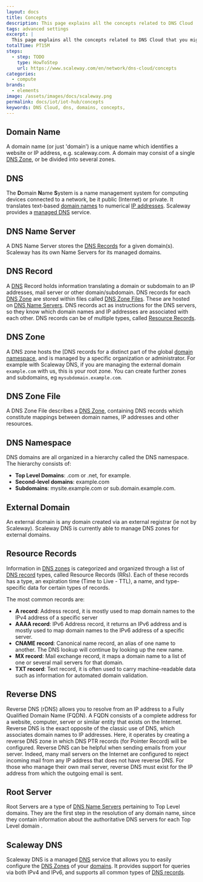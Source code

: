 ```yaml
---
layout: docs
title: Concepts
description: This page explains all the concepts related to DNS Cloud
tags: advanced settings
excerpt: |
  This page explains all the concepts related to DNS Cloud that you might encounter while using Scaleway products and ressources.
totalTime: PT15M
steps:
  - step: TODO
    type: HowToStep
    url: https://www.scaleway.com/en/network/dns-cloud/concepts
categories:
  - compute
brands:
  - elements
image: /assets/images/docs/scaleway.png
permalink: docs/iot/iot-hub/concepts
keywords: DNS Cloud, dns, domains, concepts,
---
```


<Concept opened>

## Domain Name

A domain name (or just 'domain') is a unique name which identifies a website or IP address, e.g. scaleway.com. A domain may consist of a single [DNS Zone](#dns-zone), or be divided into several zones.

</Concept>

<Concept opened>

## DNS

The **D**omain **N**ame **S**ystem is a name management system for computing devices connected to a network, be it public (Internet) or private. It translates text-based [domain names](#domain-name) to numerical [IP addresses](/network/vpc/concepts/#ip-address). Scaleway provides a [managed DNS](#scaleway-dns) service.

</Concept>

<Concept opened>

## DNS Name Server

A DNS Name Server stores the [DNS Records](#dns-record) for a given domain(s). Scaleway has its own Name Servers for its managed domains.

</Concept>

<Concept opened>

## DNS Record

A [DNS](#dns) Record  holds information translating a domain or subdomain to an IP addresses, mail server or other domain/subdomain. DNS records for each [DNS Zone](#dns-zone) are stored within files called [DNS Zone Files](#dns-zone-file). These are hosted on [DNS Name Servers](#dns-name-server). DNS records act as instructions for the DNS servers, so they know which domain names and IP addresses are associated with each other. DNS records can be of multiple types, called [Resource Records](#resource-records).

</Concept>

<Concept>

## DNS Zone

A DNS zone hosts the [DNS records for a distinct part of the global [domain namespace](#dns-namespace), and is managed by a specific organization or administrator. For example with Scaleway DNS, if you are managing the external domain `example.com` with us, this is your root zone. You can create further zones and subdomains, eg `mysubdomain.example.com`.

</Concept>

<Concept>

## DNS Zone File

A DNS Zone File describes a [DNS Zone](#dns-zone), containing DNS records which constitute mappings between domain names, IP addresses and other resources.

</Concept>

<Concept>

## DNS Namespace

DNS domains are all organized in a hierarchy called the DNS namespace. The hierarchy consists of:

* **Top Level Domains**: .com or .net, for example.
* **Second-level domains**: example.com
* **Subdomains**: mysite.example.com or sub.domain.example.com.

</Concept>

<Concept>

## External Domain

An external domain is any domain created via an external registrar (ie not by Scaleway). Scaleway DNS is currently able to manage DNS zones for external domains.

</Concept>

<Concept>

## Resource Records

Information in [DNS zones](#dns-zone) is categorized and organized through a list of [DNS record](#dns-record) types, called Resource Records (RRs). Each of these records has a type, an expiration time (Time to Live - TTL), a name, and type-specific data for certain types of records.

The most common records are:

* **A record**: Address record, it is mostly used to map domain names to the IPv4 address of a specific server
* **AAAA record**: IPv6 Address record, it returns an IPv6 address and is mostly used to map domain names to the IPv6 address of a specific server.
* **CNAME record**: Canonical name record, an alias of one name to another. The DNS lookup will continue by looking up the new name.
* **MX record**: Mail exchange record, it maps a domain name to a list of one or several mail servers for that domain.
* **TXT record**: Text record, it is often used to carry machine-readable data such as information for automated domain validation.

</Concept>

<Concept>

## Reverse DNS

Reverse DNS (rDNS) allows you to resolve from an IP address to a Fully Qualified Domain Name (FQDN). A FQDN consists of a complete address for a website, computer, server or similar entity that exists on the Internet. Reverse DNS is the exact opposite of the classic use of DNS, which associates domain names to IP addresses. Here, it operates by creating a reverse DNS zone in which DNS PTR records (for Pointer Record) will be configured.
Reverse DNS can be helpful when sending emails from your server. Indeed, many mail servers on the Internet are configured to reject incoming mail from any IP address that does not have reverse DNS. For those who manage their own mail server, reverse DNS must exist for the IP address from which the outgoing email is sent.
</Concept>


<Concept>

## Root Server

Root Servers are a type of [DNS Name Servers](#dns-name-server) pertaining to Top Level domains. They are the first step in the resolution of any domain name, since they contain information about the authoritative DNS servers for each Top Level domain .

</Concept>

<Concept>

## Scaleway DNS

Scaleway DNS is a managed [DNS](#dns) service that allows you to easily configure the [DNS Zones](#dns-zone) of your [domains](#domain-name). It provides support for queries via both IPv4 and IPv6, and supports all common types of [DNS records](#dns-record).

</Concept>